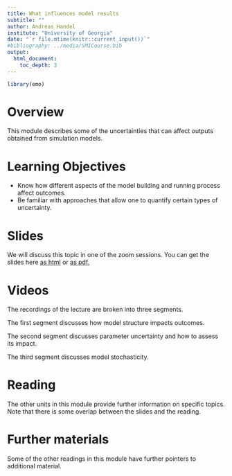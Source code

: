 ```yaml
---
title: What influences model results
subtitle: ""
author: Andreas Handel
institute: "University of Georgia"
date: "`r file.mtime(knitr::current_input())`"
#bibliography: ../media/SMICourse.bib
output: 
  html_document:
    toc_depth: 3
---
```


```r
library(emo)
```


# Overview
This module describes some of the uncertainties that can affect outputs obtained from simulation models.

# Learning Objectives
* Know how different aspects of the model building and running process affect outcomes.
* Be familiar with approaches that allow one to quantify certain types of uncertainty.


# Slides
We will discuss this topic in one of the zoom sessions. You can get the slides here [as html](./slides/Uncertainty_in_Models_Slides.html) or [as pdf.](./slides/Uncertainty_in_Models_Slides.pdf)

# Videos

The recordings of the lecture are broken into three segments. 

The first segment discusses how model structure impacts outcomes.

<p>
</p>


The second segment discusses parameter uncertainty and how to assess its impact.

<p>
</p>

The third segment discusses model stochasticity.

<p>
</p>




# Reading
The other units in this module provide further information on specific topics. Note that there is some overlap between the slides and the reading.


# Further materials

Some of the other readings in this module have further pointers to additional material.
